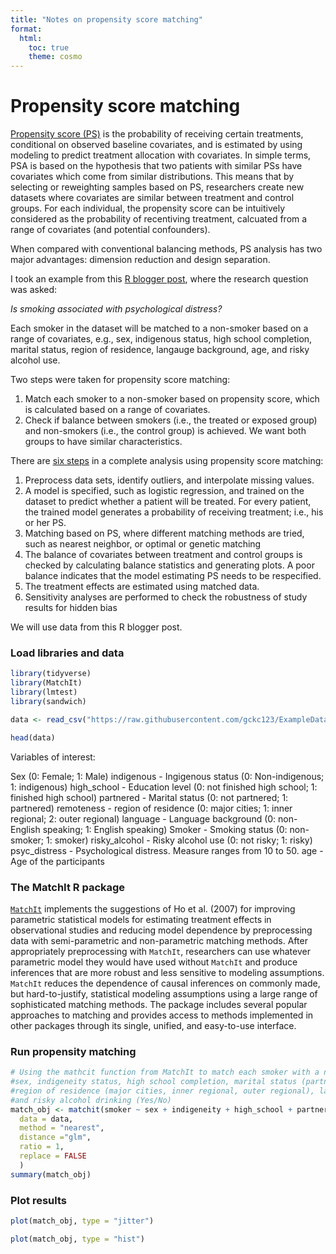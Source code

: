 ```yaml
---
title: "Notes on propensity score matching"
format:
  html:
    toc: true
    theme: cosmo
---
```


# Propensity score matching 

[Propensity score (PS)](https://www.ncbi.nlm.nih.gov/pmc/articles/PMC8246231/) is the probability of receiving certain treatments, conditional on observed baseline covariates, and is estimated by using modeling to predict treatment allocation with covariates.  In simple terms, PSA is based on the hypothesis that two patients with similar PSs have covariates which come from similar distributions. This means that by selecting or reweighting samples based on PS, researchers create new datasets where covariates are similar between treatment and control groups. For each individual, the propensity score can be intuitively considered as the probability of recentiving treatment, calcuated from a range of covariates (and potential confounders).

When compared with conventional balancing methods, PS analysis has two major advantages: dimension reduction and design separation. 

I took an example from this [R blogger post](https://www.r-bloggers.com/2022/04/propensity-score-matching/), where the research question was asked: 

*Is smoking associated with psychological distress?*

Each smoker in the dataset will be matched to a non-smoker based on a range of covariates, e.g., sex, indigenous status, high school completion, marital status, region of residence, langauge background, age, and risky alcohol use.

Two steps were taken for propensity score matching: 

1. Match each smoker to a non-smoker based on propensity score, which is calculated based on a range of covariates. 
2. Check if balance between smokers (i.e., the treated or exposed group) and non-smokers (i.e., the control group) is achieved. We want both groups to have similar characteristics. 

::: {.callout-note collapse="true"}
There are [six steps](https://www.ncbi.nlm.nih.gov/pmc/articles/PMC8246231/) in a complete analysis using propensity score matching: 

1. Preprocess data sets, identify outliers, and interpolate missing values.
2. A model is specified, such as logistic regression, and trained on the dataset to predict whether a patient will be treated.  For every patient, the trained model generates a probability of receiving treatment; i.e., his or her PS.
3. Matching based on PS, where different matching methods are tried, such as nearest neighbor, or optimal or genetic matching
4. The balance of covariates between treatment and control groups is checked by calculating balance statistics and generating plots. A poor balance indicates that the model estimating PS needs to be respecified.
5. The treatment effects are estimated using matched data.
6. Sensitivity analyses are performed to check the robustness of study results for hidden bias
:::


We will use data from this R blogger post. 

### Load libraries and data
```r
library(tidyverse)
library(MatchIt)
library(lmtest)
library(sandwich)

data <- read_csv("https://raw.githubusercontent.com/gckc123/ExampleData/main/smoking_psyc_distress.csv")

head(data)
```


Variables of interest: 

Sex (0: Female; 1: Male)
indigenous - Ingigenous status (0: Non-indigenous; 1: indigenous)
high_school - Education level (0: not finished high school; 1: finished high school)
partnered - Marital status (0: not partnered; 1: partnered)
remoteness - region of residence (0: major cities; 1: inner regional; 2: outer regional)
language - Language background (0: non-English speaking; 1: English speaking)
Smoker - Smoking status (0: non-smoker; 1: smoker)
risky_alcohol - Risky alcohol use (0: not risky; 1: risky)
psyc_distress - Psychological distress. Measure ranges from 10 to 50.
age - Age of the participants

### The MatchIt R package
[`MatchIt`](https://cran.r-project.org/web/packages/MatchIt/vignettes/MatchIt.html) implements the suggestions of Ho et al. (2007) for improving parametric statistical models for estimating treatment effects in observational studies and reducing model dependence by preprocessing data with semi-parametric and non-parametric matching methods. After appropriately preprocessing with `MatchIt`, researchers can use whatever parametric model they would have used without `MatchIt` and produce inferences that are more robust and less sensitive to modeling assumptions. `MatchIt` reduces the dependence of causal inferences on commonly made, but hard-to-justify, statistical modeling assumptions using a large range of sophisticated matching methods. The package includes several popular approaches to matching and provides access to methods implemented in other packages through its single, unified, and easy-to-use interface.

### Run propensity matching
```r
# Using the mathcit function from MatchIt to match each smoker with a non-smoker (1 to 1 matching) based on
#sex, indigeneity status, high school completion, marital status (partnered or not),
#region of residence (major cities, inner regional, outer regional), language background (English speaking Yes/No) 
#and risky alcohol drinking (Yes/No)
match_obj <- matchit(smoker ~ sex + indigeneity + high_school + partnered + remoteness + language + risky_alcohol + age,
  data = data, 
  method = "nearest", 
  distance ="glm",
  ratio = 1,
  replace = FALSE
  )
summary(match_obj)
```

### Plot results 
```r
plot(match_obj, type = "jitter")

plot(match_obj, type = "hist")
```